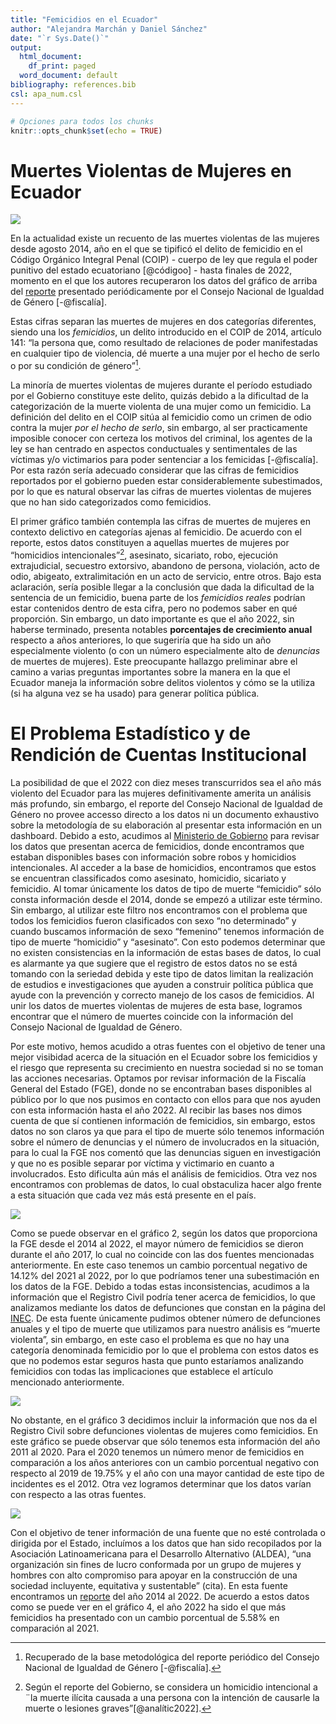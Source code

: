 ```yaml
---
title: "Femicidios en el Ecuador"
author: "Alejandra Marchán y Daniel Sánchez"
date: "`r Sys.Date()`"
output:
  html_document:
    df_print: paged
  word_document: default
bibliography: references.bib
csl: apa_num.csl
---
```


```r
# Opciones para todos los chunks
knitr::opts_chunk$set(echo = TRUE)
```

# Muertes Violentas de Mujeres en Ecuador

![](images/graf1-femicidios-vs-otros.png)

En la actualidad existe un recuento de las muertes violentas de las mujeres desde agosto 2014, año en el que se tipificó el delito de femicidio en el Código Orgánico Integral Penal (COIP) - cuerpo de ley que regula el poder punitivo del estado ecuatoriano [@códigoo] - hasta finales de 2022, momento en el que los autores recuperaron los datos del gráfico de arriba del [reporte](https://www.fiscalia.gob.ec/analitica-muertes-de-mujeres-en-contexto-delictivo/) presentado periódicamente por el Consejo Nacional de Igualdad de Género [-@fiscalía].

Estas cifras separan las muertes de mujeres en dos categorías diferentes, siendo una los *femicidios*, un delito introducido en el COIP de 2014, artículo 141: "la persona que, como resultado de relaciones de poder manifestadas en cualquier tipo de violencia, dé muerte a una mujer por el hecho de serlo o por su condición de género"[^1].

[^1]: Recuperado de la base metodológica del reporte periódico del Consejo Nacional de Igualdad de Género [-@fiscalía].

La minoría de muertes violentas de mujeres durante el período estudiado por el Gobierno constituye este delito, quizás debido a la dificultad de la categorización de la muerte violenta de una mujer como un femicidio. La definición del delito en el COIP sitúa al femicidio como un crimen de odio contra la mujer *por el hecho de serlo*, sin embargo, al ser practicamente imposible conocer con certeza los motivos del criminal, los agentes de la ley se han centrado en aspectos conductuales y sentimentales de las víctimas y/o victimarios para poder sentenciar a los femicidas [-@fiscalía]. Por esta razón sería adecuado considerar que las cifras de femicidios reportados por el gobierno pueden estar considerablemente subestimados, por lo que es natural observar las cifras de muertes violentas de mujeres que no han sido categorizados como femicidios.

El primer gráfico también contempla las cifras de muertes de mujeres en contexto delictivo en categorías ajenas al femicidio. De acuerdo con el reporte, estos datos constituyen a aquellas muertes de mujeres por "homicidios intencionales"[^2], asesinato, sicariato, robo, ejecución extrajudicial, secuestro extorsivo, abandono de persona, violación, acto de odio, abigeato, extralimitación en un acto de servicio, entre otros. Bajo esta aclaración, sería posible llegar a la conclusión que dada la dificultad de la sentencia de un femicidio, buena parte de los *femicidios reales* podrían estar contenidos dentro de esta cifra, pero no podemos saber en qué proporción. Sin embargo, un dato importante es que el año 2022, sin haberse terminado, presenta notables **porcentajes de crecimiento anual** respecto a años anteriores, lo que sugeriría que ha sido un año especialmente violento (o con un número especialmente alto de *denuncias* de muertes de mujeres). Este preocupante hallazgo preliminar abre el camino a varias preguntas importantes sobre la manera en la que el Ecuador maneja la información sobre delitos violentos y cómo se la utiliza (si ha alguna vez se ha usado) para generar política pública.

[^2]: Según el reporte del Gobierno, se considera un homicidio intencional a ¨la muerte ilícita causada a una persona con la intención de causarle la muerte o lesiones graves"[@analític2022].

# El Problema Estadístico y de Rendición de Cuentas Institucional

La posibilidad de que el 2022 con diez meses transcurridos sea el año más violento del Ecuador para las mujeres definitivamente amerita un análisis más profundo, sin embargo, el reporte del Consejo Nacional de Igualdad de Género no provee accesso directo a los datos ni un documento exhaustivo sobre la metodología de su elaboración al presentar esta información en un dashboard. Debido a esto, acudimos al [Ministerio de Gobierno](http://cifras.ministeriodegobierno.gob.ec/comisioncifras/inicio.php) para revisar los datos que presentan acerca de femicidios, donde encontramos que estaban disponibles bases con información sobre robos y homicidios intencionales. Al acceder a la base de homicidios, encontramos que estos se encuentran classificados como asesinato, homicidio, sicariato y femicidio. Al tomar únicamente los datos de tipo de muerte "femicidio" sólo consta información desde el 2014, donde se empezó a utilizar este término. Sin embargo, al utilizar este filtro nos encontramos con el problema que todos los femicidios fueron clasificados con sexo "no determinado" y cuando buscamos información de sexo "femenino" tenemos información de tipo de muerte "homicidio" y "asesinato". Con esto podemos determinar que no existen consistencias en la información de estas bases de datos, lo cual es alarmante ya que sugiere que el registro de estos datos no se está tomando con la seriedad debida y este tipo de datos limitan la realización de estudios e investigaciones que ayuden a construir política pública que ayude con la prevención y correcto manejo de los casos de femicidios. Al unir los datos de muertes violentas de mujeres de esta base, logramos encontrar que el número de muertes coincide con la información del Consejo Nacional de Igualdad de Género.

Por este motivo, hemos acudido a otras fuentes con el objetivo de tener una mejor visibidad acerca de la situación en el Ecuador sobre los femicidios y el riesgo que representa su crecimiento en nuestra sociedad si no se toman las acciones necesarias. Optamos por revisar información de la Fiscalía General del Estado (FGE), donde no se encontraban bases disponibles al público por lo que nos pusimos en contacto con ellos para que nos ayuden con esta información hasta el año 2022. Al recibir las bases nos dimos cuenta de que sí contienen información de femicidios, sin embargo, estos datos no son claros ya que para el tipo de muerte sólo tenemos información sobre el número de denuncias y el número de involucrados en la situación, para lo cual la FGE nos comentó que las denuncias siguen en investigación y que no es posible separar por víctima y victimario en cuanto a involucrados. Esto dificulta aún más el análisis de femicidios. Otra vez nos encontramos con problemas de datos, lo cual obstaculiza hacer algo frente a esta situación que cada vez más está presente en el país.

![](images/graf2-femicidios-fiscalia.png)

Como se puede observar en el gráfico 2, según los datos que proporciona la FGE desde el 2014 al 2022, el mayor número de femicidios se dieron durante el año 2017, lo cual no coincide con las dos fuentes mencionadas anteriormente. En este caso tenemos un cambio porcentual negativo de 14.12% del 2021 al 2022, por lo que podríamos tener una subestimación en los datos de la FGE. Debido a todas estas inconsistencias, acudimos a la información que el Registro Civil podría tener acerca de femicidios, lo que analizamos mediante los datos de defunciones que constan en la página del [INEC](https://www.ecuadorencifras.gob.ec/defunciones-generales/#:~:text=En%20el%20a%C3%B1o%202021%20se,de%20la%20publicaci%C3%B3n%20es%20anual.). De esta fuente únicamente pudimos obtener número de defunciones anuales y el tipo de muerte que utilizamos para nuestro análisis es "muerte violenta", sin embargo, en este caso el problema es que no hay una categoría denominada femicidio por lo que el problema con estos datos es que no podemos estar seguros hasta que punto estaríamos analizando femicidios con todas las implicaciones que establece el artículo mencionado anteriormente.

![](images/graf3-femicidios-registro-civil-01.png)

No obstante, en el gráfico 3 decidimos incluir la información que nos da el Registro Civil sobre defunciones violentas de mujeres como femicidios. En este gráfico se puede observar que sólo tenemos esta información del año 2011 al 2020. Para el 2020 tenemos un número menor de femicidios en comparación a los años anteriores con un cambio porcentual negativo con respecto al 2019 de 19.75% y el año con una mayor cantidad de este tipo de incidentes es el 2012. Otra vez logramos determinar que los datos varían con respecto a las otras fuentes.

![](images/graf4-femicidios-aldea-01.png)

Con el objetivo de tener información de una fuente que no esté controlada o dirigida por el Estado, incluímos a los datos que han sido recopilados por la Asociación Latinoamericana para el Desarrollo Alternativo (ALDEA), "una organización sin fines de lucro conformada por un grupo de mujeres y hombres con alto compromiso para apoyar en la construcción de una sociedad incluyente, equitativa y sustentable" (cita). En esta fuente encontramos un [reporte](http://80.241.217.8/mapas_estadisticos/femi_pro/#) del año 2014 al 2022. De acuerdo a estos datos como se puede ver en el gráfico 4, el año 2022 ha sido el que más femicidios ha presentado con un cambio porcentual de 5.58% en comparación al 2021. 




